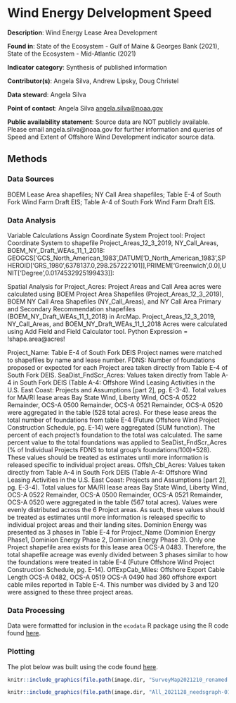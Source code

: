 # Wind Energy Delvelopment Speed

**Description**: Wind Energy Lease Area Development 

**Found in**: State of the Ecosystem - Gulf of Maine & Georges Bank (2021), State of the Ecosystem - Mid-Atlantic (2021)

**Indicator category**: Synthesis of published information

**Contributor(s)**: Angela Silva, Andrew Lipsky, Doug Christel
  
**Data steward**: Angela Silva
  
**Point of contact**: Angela Silva <angela.silva@noaa.gov>
  
**Public availability statement**: Source data are NOT publicly available. Please email angela.silva@noaa.gov for further information and queries of Speed and Extent of Offshore Wind Development indicator source data.

## Methods
### Data Sources
BOEM Lease Area shapefiles; 
NY Call Area shapefiles; 
Table E-4 of South Fork Wind Farm Draft EIS; 
Table A-4 of South Fork Wind Farm Draft EIS.

### Data Analysis
Variable Calculations
Assign Coordinate System 
Project tool: Project Coordinate System to shapefile Project_Areas_12_3_2019, NY_Call_Areas, BOEM_NY_Draft_WEAs_11_1_2018:  GEOGCS['GCS_North_American_1983',DATUM['D_North_American_1983',SPHEROID['GRS_1980',6378137.0,298.257222101]],PRIMEM['Greenwich',0.0],UNIT['Degree',0.0174532925199433]]: 

Spatial Analysis for Project_Acres:
Project Areas and Call Area acres were calculated using BOEM Project Area Shapefiles (Project_Areas_12_3_2019), BOEM NY Call Area Shapefiles (NY_Call_Areas), and NY Call Area Primary and Secondary Recommendation shapefiles (BOEM_NY_Draft_WEAs_11_1_2018) in ArcMap. 
Project_Areas_12_3_2019, NY_Call_Areas, and BOEM_NY_Draft_WEAs_11_1_2018 Acres were calculated using Add Field and Field Calculator tool. Python Expression = !shape.area@acres!

Project_Name:  Table E-4 of South Fork DEIS Project names were matched to shapefiles by name and lease number. 
FDNS: Number of foundations proposed or expected for each Project area taken directly from Table E-4 of South Fork DEIS.
SeaDist_FndScr_Acres: Values taken directly from Table A-4 in South Fork DEIS (Table A-4: Offshore Wind Leasing Activities in the U.S. East Coast: Projects and Assumptions [part 2], pg. E-3-4). Total values for MA/RI lease areas Bay State Wind, Liberty Wind, OCS-A 0522 Remainder, OCS-A 0500 Remainder, OCS-A 0521 Remainder, OCS-A 0520 were aggregated in the table (528 total acres). For these lease areas the total number of foundations from table E-4 (Future Offshore Wind Project Construction Schedule, pg. E-14) were aggregated (SUM function). The percent of each project’s foundation to the total was calculated. The same percent value to the total foundations was applied to SeaDist_FndScr_Acres  (% of Individual Projects FDNS to total group’s foundations/100)*528). These values should be treated as estimates until more information is released specific to individual project areas.
Offsh_Cbl_Acres: Values taken directly from Table A-4 in South Fork DEIS (Table A-4: Offshore Wind Leasing Activities in the U.S. East Coast: Projects and Assumptions [part 2], pg. E-3-4). Total values for MA/RI lease areas Bay State Wind, Liberty Wind, OCS-A 0522 Remainder, OCS-A 0500 Remainder, OCS-A 0521 Remainder, OCS-A 0520 were aggregated in the table (567 total acres).  Values were evenly distributed across the 6 Project areas.  As such, these values should be treated as estimates until more information is released specific to individual project areas and their landing sites. 
Dominion Energy was presented as 3 phases in Table E-4 for Project_Name (Dominion Energy Phase1, Dominion Energy Phase 2, Dominion Energy Phase 3). Only one Project shapefile area exists for this lease  area OCS-A 0483. Therefore, the total shapefile acreage was evenly divided between 3 phases similar to how the foundations were treated in table E-4 (Future Offshore Wind Project Construction Schedule, pg. E-14). 
OffExpCab_Miles: Offshore Export Cable Length OCS-A 0482, OCS-A 0519 OCS-A 0490 had 360 offshore export cable miles reported in Table E-4. This number was divided by 3 and 120 were assigned to these three project areas. 

### Data Processing 

Data were formatted for inclusion in the `ecodata` R package using the R code found [here](https://github.com/NOAA-EDAB/ecodata/blob/master/data-raw/get_wind_dev_speed.R).

### Plotting

The plot below was built using the code found
[here](https://github.com/NOAA-EDAB/ecodata/blob/master/chunk-scripts/human_dimensions_MAB.Rmd-wind-dev-speed0.30.R). 
```r
knitr::include_graphics(file.path(image.dir, "SurveyMap2021210_renamed.png"))
```

```r
knitr::include_graphics(file.path(image.dir, "All_2021128_needsgraph-01.jpg"))
```

```r

```





